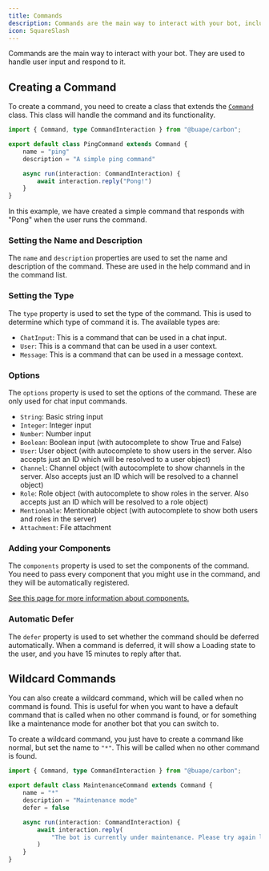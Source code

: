 ```yaml
---
title: Commands
description: Commands are the main way to interact with your bot, including Context Menu apps and slash commands.
icon: SquareSlash
---
```


Commands are the main way to interact with your bot. They are used to handle user input and respond to it.

## Creating a Command

To create a command, you need to create a class that extends the [`Command`](/api/index/classes/Command) class. This class will handle the command and its functionality.

```ts title="src/commands/ping.ts"
import { Command, type CommandInteraction } from "@buape/carbon";

export default class PingCommand extends Command {
    name = "ping"
    description = "A simple ping command"

    async run(interaction: CommandInteraction) {
        await interaction.reply("Pong!")
    }
}
```

In this example, we have created a simple command that responds with "Pong" when the user runs the command.

### Setting the Name and Description

The `name` and `description` properties are used to set the name and description of the command. These are used in the help command and in the command list.

### Setting the Type

The `type` property is used to set the type of the command. This is used to determine which type of command it is. The available types are:

-   `ChatInput`: This is a command that can be used in a chat input.
-   `User`: This is a command that can be used in a user context.
-   `Message`: This is a command that can be used in a message context.

### Options

The `options` property is used to set the options of the command. These are only used for chat input commands.

-   `String`: Basic string input
-   `Integer`: Integer input
-   `Number`: Number input
-   `Boolean`: Boolean input (with autocomplete to show True and False)
-   `User`: User object (with autocomplete to show users in the server. Also accepts just an ID which will be resolved to a user object)
-   `Channel`: Channel object (with autocomplete to show channels in the server. Also accepts just an ID which will be resolved to a channel object)
-   `Role`: Role object (with autocomplete to show roles in the server. Also accepts just an ID which will be resolved to a role object)
-   `Mentionable`: Mentionable object (with autocomplete to show both users and roles in the server)
-   `Attachment`: File attachment

### Adding your Components

The `components` property is used to set the components of the command. You need to pass every component that you might use in the command, and they will be automatically registered.

[See this page for more information about components.](/classes/components)

### Automatic Defer

The `defer` property is used to set whether the command should be deferred automatically. When a command is deferred, it will show a Loading state to the user, and you have 15 minutes to reply after that.

## Wildcard Commands

You can also create a wildcard command, which will be called when no command is found. This is useful for when you want to have a default command that is called when no other command is found, or for something like a maintenance mode for another bot that you can switch to.

To create a wildcard command, you just have to create a command like normal, but set the name to `"*"`. This will be called when no other command is found.

```ts title="src/commands/_maintenance.ts"
import { Command, type CommandInteraction } from "@buape/carbon";

export default class MaintenanceCommand extends Command {
    name = "*"
    description = "Maintenance mode"
    defer = false

    async run(interaction: CommandInteraction) {
        await interaction.reply(
            "The bot is currently under maintenance. Please try again later."
        )
    }
}
```
